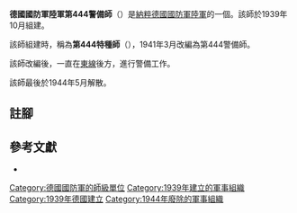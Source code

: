 {{infobox military unit
|unit_name = 德國國防軍陸軍第444特種師<br/>德國國防軍陸軍第444警備師
|image =
|image_size =
|dates = 1939年10月至1944年5月
|country = {{flag|Nazi Germany}}
|branch = [[納粹德國陸軍|陸軍]]
|type = {{Link-en|警備師 (德國國防軍)|Security Division (Wehrmacht)|警備兵}}
|role =
|size = [[师_(军队)|師]]
|command_structure =
|garrison =
|garrison_label =
|nickname =
|motto =
|colors =
|colors_label =
|march =
|mascot =
|battles =
}}

'''德國國防軍陸軍第444警備師'''（{{lang-de|'''444. Sicherungs-Division'''}}）是[[納粹德國|納粹德國]][[德國國防軍|國防軍]][[納粹德國陸軍|陸軍]]的一個{{Link-en|警備師 (德國國防軍)|Security Division (Wehrmacht)|警備師}}。該師於1939年10月組建{{cfn|Mitcham|y=2007}}。

該師組建時，稱為'''第444特種師'''（{{lang-de|'''Division z. b. V. 444'''}}），1941年3月改編為第444警備師。

該師改編後，一直在[[苏德战争|東線]]後方，進行警備工作。

該師最後於1944年5月解散。

== 註腳 ==
{{reflist}}

== 參考文獻 ==
* {{Cite book|last=Mitcham|first=Samuel W.|title=German Order of Battle. Volume Two: 291st-999th Infantry Divisions, Named Infantry Divisions, and Special Divisions in WWII|publisher=Stackpole Books|year=2007|isbn=9780811734165|location=|author-link=Samuel W. Mitcham|ref={{sfnRef|Mitcham|y=2007}}}}

{{mil-stub}}
{{德國國防軍陸軍的步兵師}}
[[Category:德國國防軍的師級單位|Category:德國國防軍的師級單位]]
[[Category:1939年建立的軍事組織|Category:1939年建立的軍事組織]]
[[Category:1939年德國建立|Category:1939年德國建立]]
[[Category:1944年廢除的軍事組織|Category:1944年廢除的軍事組織]]